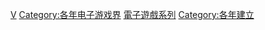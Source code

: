 {{Container category}}

[[Category:各年各類作品|V]]
[[Category:各年电子游戏界|Category:各年电子游戏界]]
[[Category:電子遊戲系列|]]
[[Category:各年建立|Category:各年建立]]
